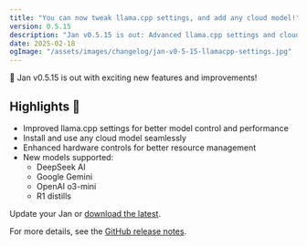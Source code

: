 ```yaml
---
title: "You can now tweak llama.cpp settings, and add any cloud model!"
version: 0.5.15
description: "Jan v0.5.15 is out: Advanced llama.cpp settings and cloud model support"
date: 2025-02-18
ogImage: "/assets/images/changelog/jan-v0-5-15-llamacpp-settings.jpg"
---
```



<ChangelogHeader title="Jan v0.5.15: You can now tweak llama.cpp settings, and add any cloud model!" date="2024-02-18" ogImage="/assets/images/changelog/jan-v0-5-15-llamacpp-settings.jpg" />

👋 Jan v0.5.15 is out with exciting new features and improvements!

## Highlights 🎉

- Improved llama.cpp settings for better model control and performance
- Install and use any cloud model seamlessly
- Enhanced hardware controls for better resource management
- New models supported:
  - DeepSeek AI
  - Google Gemini
  - OpenAI o3-mini
  - R1 distills

Update your Jan or [download the latest](https://jan.ai/).

For more details, see the [GitHub release notes](https://github.com/janhq/jan/releases/tag/v0.5.15).